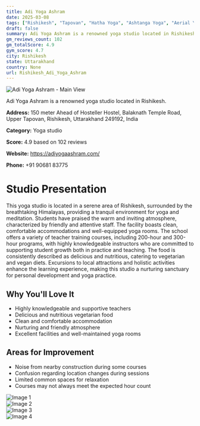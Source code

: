 ```yaml
---
title: Adi Yoga Ashram
date: 2025-03-08
tags: ["Rishikesh", "Tapovan", "Hatha Yoga", "Ashtanga Yoga", "Aerial Yoga", "friendly atmosphere", "well-maintained facilities", "Rishikesh"]  
draft: false
summary: Adi Yoga Ashram is a renowned yoga studio located in Rishikesh.
gm_reviews_count: 102
gm_totalScore: 4.9
gym_score: 4.7
city: Rishikesh
state: Uttarakhand
country: None
url: Rishikesh_Adi_Yoga_Ashram
---
```


<div className="aspect-[16/9] relative my-8">
  <img 
    src="https://lh5.googleusercontent.com/p/AF1QipMfuM2DtO69HuKeV1QvkPeezlEqzN0H0rONBwM0=w1920-h1080-k-no"
    alt="Adi Yoga Ashram - Main View"
    className="object-cover absolute inset-0 w-full h-full rounded-lg"
  />
</div>

Adi Yoga Ashram is a renowned yoga studio located in Rishikesh.

**Address:** 150 meter Ahead of Hosteller Hostel, Balaknath Temple Road, Upper Tapovan, Rishikesh, Uttarakhand 249192, India

**Category:** Yoga studio

**Score:** 4.9 based on 102 reviews

**Website:** https://adiyogaashram.com/

**Phone:** +91 90681 83775

# Studio Presentation

This yoga studio is located in a serene area of Rishikesh, surrounded by the breathtaking Himalayas, providing a tranquil environment for yoga and meditation. Students have praised the warm and inviting atmosphere, characterized by friendly and attentive staff. The facility boasts clean, comfortable accommodations and well-equipped yoga rooms. The school offers a variety of teacher training courses, including 200-hour and 300-hour programs, with highly knowledgeable instructors who are committed to supporting student growth both in practice and teaching. The food is consistently described as delicious and nutritious, catering to vegetarian and vegan diets. Excursions to local attractions and holistic activities enhance the learning experience, making this studio a nurturing sanctuary for personal development and yoga practice.

## Why You'll Love It

- Highly knowledgeable and supportive teachers
- Delicious and nutritious vegetarian food
- Clean and comfortable accommodation
- Nurturing and friendly atmosphere
- Excellent facilities and well-maintained yoga rooms

## Areas for Improvement

- Noise from nearby construction during some courses
- Confusion regarding location changes during sessions
- Limited common spaces for relaxation
- Courses may not always meet the expected hour count

<div className="grid grid-cols-1 xl:grid-cols-2 gap-4 my-8">
<div className="aspect-[4/3] relative"><img src="https://lh3.googleusercontent.com/p/AF1QipOXPzpsnUBfTII-GPwdlK2RyWSQ57H96yXDJmSf=w1920-h1080-k-no" alt="Image 1" className="object-cover absolute inset-0 w-full h-full rounded-lg" /></div>
<div className="aspect-[4/3] relative"><img src="https://lh5.googleusercontent.com/p/AF1QipMiOPfP515ZJ-mpXsE50Pc17wtZarGupjUL5ll7=w1920-h1080-k-no" alt="Image 2" className="object-cover absolute inset-0 w-full h-full rounded-lg" /></div>
<div className="aspect-[4/3] relative"><img src="https://lh5.googleusercontent.com/p/AF1QipOy1u_HyzcrnCDtDZIaKNE2yHilPFGjwbC54IHa=w1920-h1080-k-no" alt="Image 3" className="object-cover absolute inset-0 w-full h-full rounded-lg" /></div>
<div className="aspect-[4/3] relative"><img src="https://lh5.googleusercontent.com/p/AF1QipMTB1s0vAvDuYgNWdHrEOy2787vpL0QzIg8hpLK=w1920-h1080-k-no" alt="Image 4" className="object-cover absolute inset-0 w-full h-full rounded-lg" /></div>
</div>